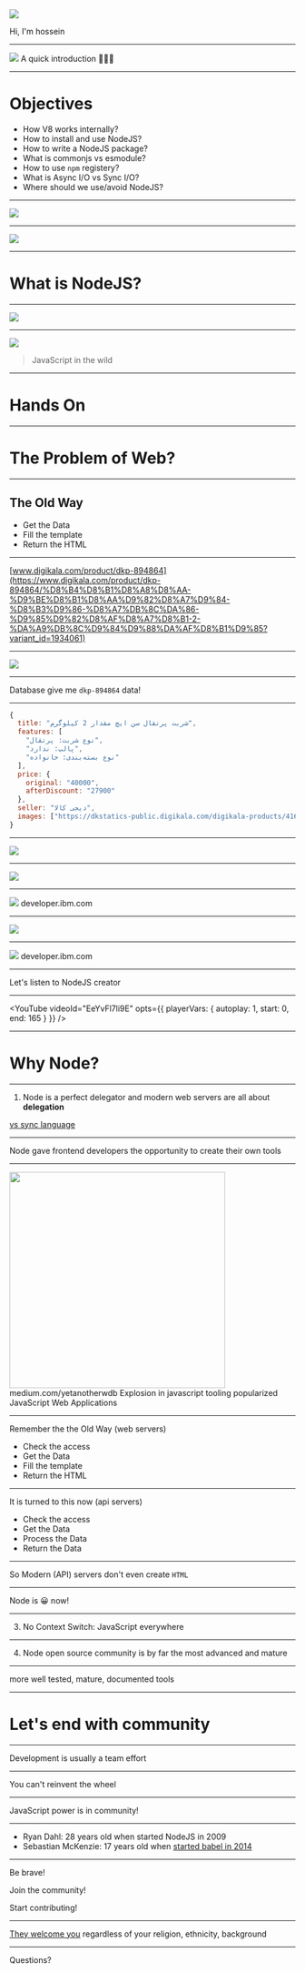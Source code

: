 

<Image src="hossein-github.png" height={400} margin="0px auto 80px auto"/>

Hi, I'm hossein

---

<Image src="https://nodejs.org/static/images/logos/nodejs-new-pantone-black.png" height={400} margin="0px auto 80px auto"/>
A quick introduction <Flip> 🏃🏃🏃 </Flip>

---


# Objectives

- How V8 works internally?
- How to install and use NodeJS?
- How to write a NodeJS package?
- What is commonjs vs esmodule?
- How to use `npm` registery?
- What is Async I/O vs Sync I/O?
- Where should we use/avoid NodeJS?

---

<Image src="v8.svg" height={400}/>

---

![](https://images.ponyfoo.com/uploads/addy-ad3b2ea8f9be48a18c4bdad5041a3237.png)

---

# What is NodeJS?

---

<Image src="main-desktop-browser-logos.png" />

---

<Image src="cage.jpg" height={500} margin="40px auto"/>

> JavaScript in the wild

---

# Hands On

---

# The Problem of Web?

---

## The Old Way

- Get the Data
- Fill the template
- Return the HTML

---

[www.digikala.com/product/dkp-894864](https://www.digikala.com/product/dkp-894864/%D8%B4%D8%B1%D8%A8%D8%AA-%D9%BE%D8%B1%D8%AA%D9%82%D8%A7%D9%84-%D8%B3%D9%86-%D8%A7%DB%8C%DA%86-%D9%85%D9%82%D8%AF%D8%A7%D8%B1-2-%DA%A9%DB%8C%D9%84%D9%88%DA%AF%D8%B1%D9%85?variant_id=1934061)

---

<Image src="web-template.png" />

---

Database give me `dkp-894864` data!

---

```javascript
{
  title: "شربت پرتقال سن ایچ مقدار 2 کیلوگرم",
  features: [
    "نوع شربت: پرتقال",
    "پالپ: ندارد",
    "نوع بسته‌بندی: خانواده"
  ],
  price: {
    original: "40000",
    afterDiscount: "27900"
  },
  seller: "دیجی کالا",
  images: ["https://dkstatics-public.digikala.com/digikala-products/4161118.jpg"]
}
```

---

<Image src="filled-web-template.png" />

---

<Image src="sync-io.png" />

---

<Image src="figure2.gif" />

<Footnote>
  <Link href="https://developer.ibm.com/articles/l-async">developer.ibm.com</Link>
</Footnote>

---

<Image src="async-io.svg" />

---

<Image src="figure5.gif" />
<Footnote>
  <Link href="https://developer.ibm.com/articles/l-async">developer.ibm.com</Link>
</Footnote>

---

Let's listen to NodeJS creator

---

<YouTube
  videoId="EeYvFl7li9E"
  opts={{
    playerVars: {
      autoplay: 1,
      start: 0,
      end: 165
    }
  }}
/>

---

# Why Node?

---

1. Node is a perfect delegator and modern web servers are all about __delegation__

[vs sync language](https://www.tandemseven.com/blog/performance-java-vs-node/)

---

Node gave frontend developers the opportunity to create their own tools

---

<Image src="js-libs.png" height="380px" margin="20px auto"/>

<Footnote>
  <Link href="https://medium.com/yetanotherwdb/how-to-choose-the-best-front-end-framework-34255b54cef0">medium.com/yetanotherwdb</Link>
</Footnote>
Explosion in javascript tooling popularized JavaScript Web Applications

---

Remember the the Old Way (web servers)

- Check the access
- Get the Data
- Fill the template
- Return the HTML

---

It is turned to this now (api servers)

- Check the access
- Get the Data
- Process the Data
- Return the Data

---

So Modern (API) servers don't even create `HTML`

---

Node is 😀 now!

---

3. No Context Switch: JavaScript everywhere

---

4. Node open source community is by far the most advanced and mature

---

more well tested, mature, documented tools

---

# Let's end with community

---

Development is usually a team effort

---

You can't reinvent the wheel

---

JavaScript power is in community!

---

- Ryan Dahl: 28 years old when started NodeJS in 2009
- Sebastian McKenzie: 17 years old when [started babel in 2014](https://medium.com/@sebmck/2015-in-review-51ac7035e272)

---

Be brave!

Join the community!

Start contributing!

---

[They welcome you](https://github.com/KaTeX/KaTeX/issues/729) regardless of your religion, ethnicity, background

---

Questions?

